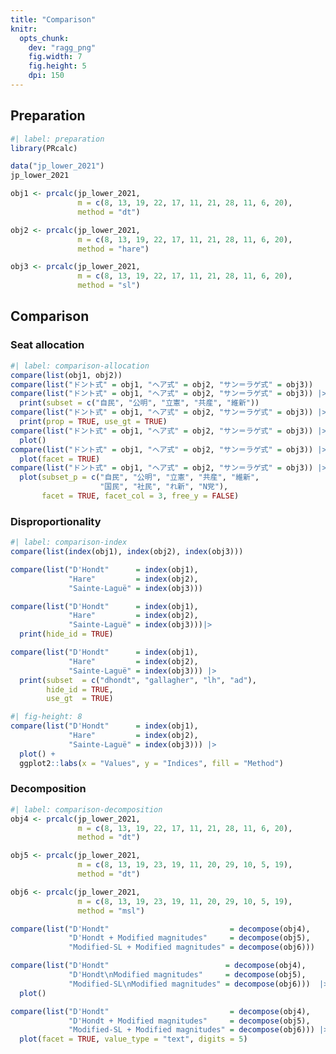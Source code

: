 ```yaml
---
title: "Comparison"
knitr: 
  opts_chunk: 
    dev: "ragg_png"
    fig.width: 7
    fig.height: 5
    dpi: 150
---
```


## Preparation

```r
#| label: preparation
library(PRcalc)

data("jp_lower_2021")
jp_lower_2021

obj1 <- prcalc(jp_lower_2021, 
               m = c(8, 13, 19, 22, 17, 11, 21, 28, 11, 6, 20), 
               method = "dt")

obj2 <- prcalc(jp_lower_2021, 
               m = c(8, 13, 19, 22, 17, 11, 21, 28, 11, 6, 20), 
               method = "hare")

obj3 <- prcalc(jp_lower_2021, 
               m = c(8, 13, 19, 22, 17, 11, 21, 28, 11, 6, 20), 
               method = "sl")
```

## Comparison

### Seat allocation

```r
#| label: comparison-allocation
compare(list(obj1, obj2))
compare(list("ドント式" = obj1, "ヘア式" = obj2, "サン＝ラゲ式" = obj3)) 
compare(list("ドント式" = obj1, "ヘア式" = obj2, "サン＝ラゲ式" = obj3)) |> 
  print(subset = c("自民", "公明", "立憲", "共産", "維新"))
compare(list("ドント式" = obj1, "ヘア式" = obj2, "サン＝ラゲ式" = obj3)) |> 
  print(prop = TRUE, use_gt = TRUE)
compare(list("ドント式" = obj1, "ヘア式" = obj2, "サン＝ラゲ式" = obj3)) |> 
  plot()
compare(list("ドント式" = obj1, "ヘア式" = obj2, "サン＝ラゲ式" = obj3)) |> 
  plot(facet = TRUE)
compare(list("ドント式" = obj1, "ヘア式" = obj2, "サン＝ラゲ式" = obj3)) |> 
  plot(subset_p = c("自民", "公明", "立憲", "共産", "維新", 
                    "国民", "社民", "れ新", "N党"),
       facet = TRUE, facet_col = 3, free_y = FALSE)
```

### Disproportionality

```r
#| label: comparison-index
compare(list(index(obj1), index(obj2), index(obj3)))

compare(list("D'Hondt"      = index(obj1), 
             "Hare"         = index(obj2), 
             "Sainte-Laguë" = index(obj3)))

compare(list("D'Hondt"      = index(obj1), 
             "Hare"         = index(obj2), 
             "Sainte-Laguë" = index(obj3)))|> 
  print(hide_id = TRUE)

compare(list("D'Hondt"      = index(obj1), 
             "Hare"         = index(obj2), 
             "Sainte-Laguë" = index(obj3))) |> 
  print(subset  = c("dhondt", "gallagher", "lh", "ad"),
        hide_id = TRUE,
        use_gt  = TRUE)
```

```r
#| fig-height: 8
compare(list("D'Hondt"      = index(obj1), 
             "Hare"         = index(obj2), 
             "Sainte-Laguë" = index(obj3))) |> 
  plot() +
  ggplot2::labs(x = "Values", y = "Indices", fill = "Method")
```

### Decomposition

```r
#| label: comparison-decomposition
obj4 <- prcalc(jp_lower_2021,
               m = c(8, 13, 19, 22, 17, 11, 21, 28, 11, 6, 20),
               method = "dt")

obj5 <- prcalc(jp_lower_2021,
               m = c(8, 13, 19, 23, 19, 11, 20, 29, 10, 5, 19),
               method = "dt")

obj6 <- prcalc(jp_lower_2021,
               m = c(8, 13, 19, 23, 19, 11, 20, 29, 10, 5, 19),
               method = "msl")

compare(list("D'Hondt"                           = decompose(obj4),
             "D'Hondt + Modified magnitudes"     = decompose(obj5),
             "Modified-SL + Modified magnitudes" = decompose(obj6))) 

compare(list("D'Hondt"                          = decompose(obj4),
             "D'Hondt\nModified magnitudes"     = decompose(obj5),
             "Modified-SL\nModified magnitudes" = decompose(obj6)))  |> 
  plot()

compare(list("D'Hondt"                           = decompose(obj4),
             "D'Hondt + Modified magnitudes"     = decompose(obj5),
             "Modified-SL + Modified magnitudes" = decompose(obj6))) |>
  plot(facet = TRUE, value_type = "text", digits = 5)
```
